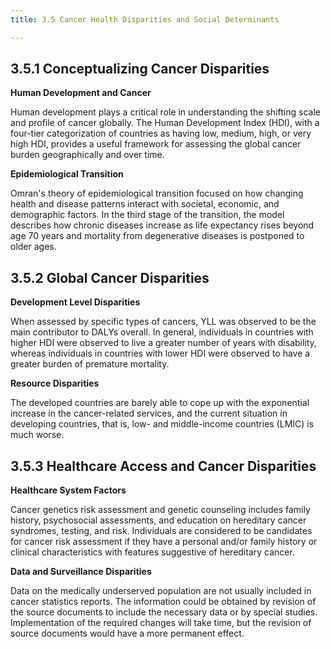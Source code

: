 ```yaml
---
title: 3.5 Cancer Health Disparities and Social Determinants

---
```



## 3.5.1 Conceptualizing Cancer Disparities

**Human Development and Cancer**

Human development plays a critical role in understanding the shifting scale and profile of cancer globally. The Human Development Index (HDI), with a four-tier categorization of countries as having low, medium, high, or very high HDI, provides a useful framework for assessing the global cancer burden geographically and over time.

**Epidemiological Transition**

Omran's theory of epidemiological transition focused on how changing health and disease patterns interact with societal, economic, and demographic factors. In the third stage of the transition, the model describes how chronic diseases increase as life expectancy rises beyond age 70 years and mortality from degenerative diseases is postponed to older ages.

## 3.5.2 Global Cancer Disparities

**Development Level Disparities**

When assessed by specific types of cancers, YLL was observed to be the main contributor to DALYs overall. In general, individuals in countries with higher HDI were observed to live a greater number of years with disability, whereas individuals in countries with lower HDI were observed to have a greater burden of premature mortality.

**Resource Disparities**

The developed countries are barely able to cope up with the exponential increase in the cancer-related services, and the current situation in developing countries, that is, low- and middle-income countries (LMIC) is much worse.

## 3.5.3 Healthcare Access and Cancer Disparities

**Healthcare System Factors**

Cancer genetics risk assessment and genetic counseling includes family history, psychosocial assessments, and education on hereditary cancer syndromes, testing, and risk. Individuals are considered to be candidates for cancer risk assessment if they have a personal and/or family history or clinical characteristics with features suggestive of hereditary cancer.

**Data and Surveillance Disparities**

Data on the medically underserved population are not usually included in cancer statistics reports. The information could be obtained by revision of the source documents to include the necessary data or by special studies. Implementation of the required changes will take time, but the revision of source documents would have a more permanent effect.

